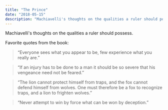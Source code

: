 ```yaml
---
title: "The Prince"
date: "2018-05-15"
description: "Machiavelli's thoughts on the qualities a ruler should possess."
---
```


Machiavelli's thoughts on the qualities a ruler should possess.

Favorite quotes from the book:

> “Everyone sees what you appear to be, few experience what you really are.”

> “If an injury has to be done to a man it should be so severe that his vengeance need not be feared.”

> “The lion cannot protect himself from traps, and the fox cannot defend himself from wolves. One must therefore be a fox to recognize traps, and a lion to frighten wolves.”

> “Never attempt to win by force what can be won by deception.”

